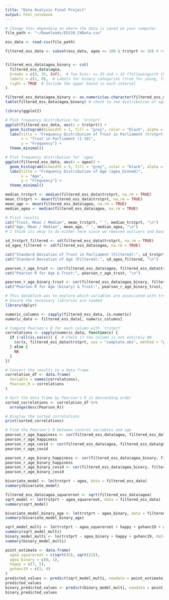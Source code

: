 ```yaml
---
title: "Data Analysis Final Project"
output: html_notebook
---
```


```r
# Change this depending on where the data is saved on your computer
file_path <- "~/Downloads/ESS10_CHData.csv"

ess_data <- read.csv(file_path)

filtered_ess_data <- subset(ess_data, agea <= 100 & trstprt <= 10) # removing nonsense values


filtered_ess_data$agea_binary <- cut(
  filtered_ess_data$agea,
  breaks = c(0, 35, Inf),  # Two bins: <= 35 and > 35 (followingwith the cutoffs outlined here: https://www.opensocietyfoundations.org/focus/open-society-barometer)
  labels = c(1, 0),  # Labels for binary categories (true for young, false for old)
  right = TRUE  # Include the upper bound in each interval
)

filtered_ess_data$agea_binary <- as.numeric(as.character(filtered_ess_data$agea_binary))
table(filtered_ess_data$agea_binary) # check to see distribution of age once we force it to be binary
```

```r
library(ggplot2)

# Plot frequency distribution for `trstprt`
ggplot(filtered_ess_data, aes(x = trstprt)) +
  geom_histogram(binwidth = 1, fill = "grey", color = "black", alpha = 0.7) +
  labs(title = "Frequency Distribution of Trust in Parliament (trstprt)",
       x = "Trust in Parliament (1-10)",
       y = "Frequency") +
  theme_minimal()

# Plot frequency distribution for `agea`
ggplot(filtered_ess_data, aes(x = agea)) +
  geom_histogram(binwidth = 5, fill = "grey", color = "black", alpha = 0.7) +
  labs(title = "Frequency Distribution of Age (agea_binned)",
       x = "Age",
       y = "Frequency") +
  theme_minimal()
```

```r
median_trstprt <- median(filtered_ess_data$trstprt, na.rm = TRUE)
mean_trstprt <- mean(filtered_ess_data$trstprt, na.rm = TRUE)
mean_age <- mean(filtered_ess_data$agea, na.rm = TRUE)
median_agea <- median(filtered_ess_data$agea, na.rm = TRUE)

# Print results
cat("Trust, Mean / Median", mean_trstprt, " ", median_trstprt, "\n")
cat("Age, Mean / Median", mean_age, " ", median_agea, "\n")
# I think its okay to do either here since we removed outliers and bounded this (see data filtering step)
```

```r
sd_trstprt_filtered <- sd(filtered_ess_data$trstprt, na.rm = TRUE)
sd_agea_filtered <- sd(filtered_ess_data$agea, na.rm = TRUE)

cat("Standard Deviation of Trust in Parliament (Filtered):", sd_trstprt_filtered, "\n")
cat("Standard Deviation of Age (Filtered):", sd_agea_filtered, "\n")

pearson_r_age_trust <- cor(filtered_ess_data$agea, filtered_ess_data$trstprt, use = "complete.obs", method = "pearson")
cat("Pearson R for Age & Trust:", pearson_r_age_trust, "\n")

pearson_r_age_binary_trust <- cor(filtered_ess_data$agea_binary, filtered_ess_data$trstprt, use = "complete.obs", method = "pearson")
cat("Pearson R for Age (binary) & Trust:", pearson_r_age_binary_trust, "\n")
```
```r
# This datablock was to explore which variables are associated with trust
# Ensure the necessary libraries are loaded
library(dplyr)

numeric_columns <- sapply(filtered_ess_data, is.numeric)
numeric_data <- filtered_ess_data[, numeric_columns]

# Compute Pearson's R for each column with `trstprt`
correlations <- sapply(numeric_data, function(x) {
  if (!all(is.na(x))) {  # Check if the column is not entirely NA
    cor(x, filtered_ess_data$trstprt, use = "complete.obs", method = "pearson")
  } else {
    NA
  }
})

# Convert the results to a data frame
correlation_df <- data.frame(
  Variable = names(correlations),
  Pearson_R = correlations
)

# Sort the data frame by Pearson's R in descending order
sorted_correlations <- correlation_df %>%
  arrange(desc(Pearson_R))

# Display the sorted correlations
print(sorted_correlations)
```

```r
# Find the Pearson's R between control variables and age
pearson_r_age_happiness <- cor(filtered_ess_data$agea, filtered_ess_data$happy, use = "complete.obs", method = "pearson")
pearson_r_age_happiness
pearson_r_age_covid <- cor(filtered_ess_data$agea, filtered_ess_data$gvhanc19, use = "complete.obs", method = "pearson")
pearson_r_age_covid

pearson_r_age_binary_happiness <- cor(filtered_ess_data$agea_binary, filtered_ess_data$happy, use = "complete.obs", method = "pearson")
pearson_r_age_binary_happiness
pearson_r_age_binary_covid <- cor(filtered_ess_data$agea_binary, filtered_ess_data$gvhanc19, use = "complete.obs", method = "pearson")
pearson_r_age_binary_covid
```

```r
bivariate_model <- lm(trstprt ~ agea, data = filtered_ess_data)
summary(bivariate_model)

filtered_ess_data$agea_squareroot <- sqrt(filtered_ess_data$agea)
sqrt_model <- lm(trstprt ~ agea_squareroot, data = filtered_ess_data)
summary(sqrt_model)

bivariate_model_binary_age <- lm(trstprt ~ agea_binary, data = filtered_ess_data)
summary(bivariate_model_binary_age)

```

```r
sqrt_model_multi <- lm(trstprt ~ agea_squareroot + happy + gvhanc19 + agea_squareroot * gvhanc19, data = filtered_ess_data)
summary(sqrt_model_multi)
binary_model_multi <- lm(trstprt ~ agea_binary + happy + gvhanc19, data = filtered_ess_data)
summary(binary_model_multi)
```

```r
point_estimate <- data.frame(
  agea_squareroot = c(sqrt(45), sqrt(22)),
  agea_binary = c(0, 1),
  happy = c(7, 5),              
  gvhanc19 = c(2, 4)            
)
predicted_values <- predict(sqrt_model_multi, newdata = point_estimate)
predicted_values
binary_predicted_values <- predict(binary_model_multi, newdata = point_estimate)
binary_predicted_values
```
